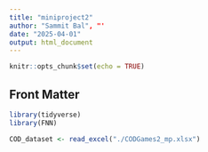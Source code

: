 ```yaml
---
title: "miniproject2"
author: "Sammit Bal", "'
date: "2025-04-01"
output: html_document
---
```


```r
knitr::opts_chunk$set(echo = TRUE)
```

## Front Matter
```r
library(tidyverse)
library(FNN)

COD_dataset <- read_excel("./CODGames2_mp.xlsx")
```
